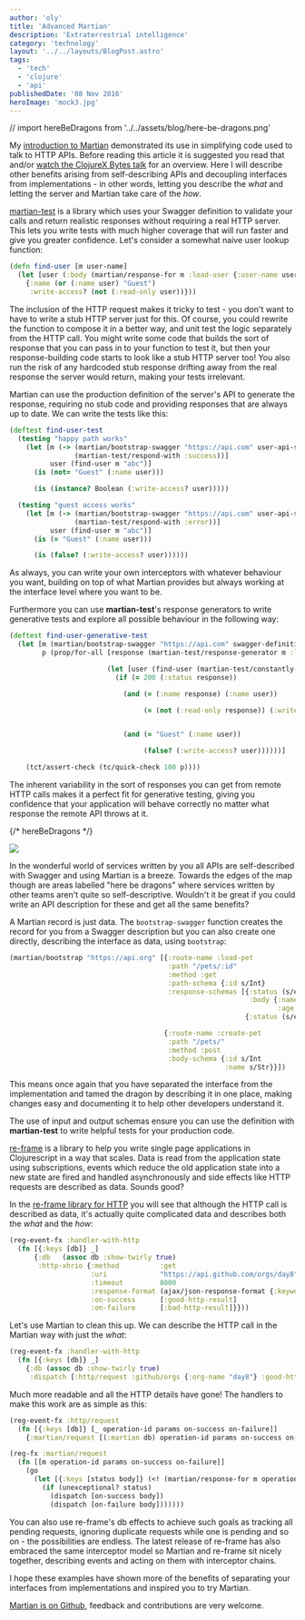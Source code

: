 ```yaml
---
author: 'oly'
title: 'Advanced Martian'
description: 'Extraterrestrial intelligence'
category: 'technology'
layout: '../../layouts/BlogPost.astro'
tags:
  - 'tech'
  - 'clojure'
  - 'api'
publishedDate: '08 Nov 2016'
heroImage: 'mock3.jpg'
---
```


// import hereBeDragons from '../../assets/blog/here-be-dragons.png'

My [introduction to Martian](martian.html) demonstrated its use in
simplifying code used to talk to HTTP APIs. Before reading this article
it is suggested you read that and/or [watch the ClojureX Bytes
talk](https://skillsmatter.com/skillscasts/8843-clojure-bytes#video) for
an overview. Here I will describe other benefits arising from
self-describing APIs and decoupling interfaces from implementations - in
other words, letting you describe the _what_ and letting the server and
Martian take care of the _how_.

[martian-test](https://github.com/oliyh/martian/tree/master/test) is a
library which uses your Swagger definition to validate your calls and
return realistic responses without requiring a real HTTP server. This
lets you write tests with much higher coverage that will run faster and
give you greater confidence. Let's consider a somewhat naive user lookup
function:

```clojure
(defn find-user [m user-name]
  (let [user (:body (martian/response-for m :load-user {:user-name user-name}))]
    {:name (or (:name user) "Guest")
     :write-access? (not (:read-only user))}))
```

The inclusion of the HTTP request makes it tricky to test - you don't
want to have to write a stub HTTP server just for this. Of course, you
could rewrite the function to compose it in a better way, and unit test
the logic separately from the HTTP call. You might write some code that
builds the sort of response that you can pass in to your function to
test it, but then your response-building code starts to look like a stub
HTTP server too! You also run the risk of any hardcoded stub response
drifting away from the real response the server would return, making
your tests irrelevant.

Martian can use the production definition of the server's API to
generate the response, requiring no stub code and providing responses
that are always up to date. We can write the tests like this:

```clojure
(deftest find-user-test
  (testing "happy path works"
    (let [m (-> (martian/bootstrap-swagger "https://api.com" user-api-swagger-definition)
                (martian-test/respond-with :success))]
          user (find-user m "abc")]
      (is (not= "Guest" (:name user)))

      (is (instance? Boolean (:write-access? user)))))

  (testing "guest access works"
    (let [m (-> (martian/bootstrap-swagger "https://api.com" user-api-swagger-definition)
                (martian-test/respond-with :error))]
          user (find-user m "abc")]
      (is (= "Guest" (:name user)))

      (is (false? (:write-access? user))))))
```

As always, you can write your own interceptors with whatever behaviour
you want, building on top of what Martian provides but always working at
the interface level where you want to be.

Furthermore you can use **martian-test**\'s response generators to write
generative tests and explore all possible behaviour in the following
way:

```clojure
(deftest find-user-generative-test
  (let [m (martian/bootstrap-swagger "https://api.com" swagger-definition)
        p (prop/for-all [response (martian-test/response-generator m :load-user)]

                        (let [user (find-user (martian-test/constantly-respond m response))]
                          (if (= 200 (:status response))

                            (and (= (:name response) (:name user))

                                 (= (not (:read-only response)) (:write-access? user)))


                            (and (= "Guest" (:name user))

                                 (false? (:write-access? user))))))]

    (tct/assert-check (tc/quick-check 100 p))))
```

The inherent variability in the sort of responses you can get from
remote HTTP calls makes it a perfect fit for generative testing, giving
you confidence that your application will behave correctly no matter
what response the remote API throws at it.

{/* hereBeDragons */}

<Image src={hero} />

In the wonderful world of services written by you all APIs are
self-described with Swagger and using Martian is a breeze. Towards the
edges of the map though are areas labelled \"here be dragons\" where
services written by other teams aren't quite so self-descriptive.
Wouldn't it be great if you could write an API description for these and
get all the same benefits?

A Martian record is just data. The `bootstrap-swagger` function creates
the record for you from a Swagger description but you can also create
one directly, describing the interface as data, using `bootstrap`:

```clojure
(martian/bootstrap "https://api.org" [{:route-name :load-pet
                                       :path "/pets/:id"
                                       :method :get
                                       :path-schema {:id s/Int}
                                       :response-schemas [{:status (s/eq 200)
                                                           :body {:name s/Str
                                                                  :age s/Int}}
                                                          {:status (s/eq 404)}]}

                                      {:route-name :create-pet
                                       :path "/pets/"
                                       :method :post
                                       :body-schema {:id s/Int
                                                     :name s/Str}}])
```

This means once again that you have separated the interface from the
implementation and tamed the dragon by describing it in one place,
making changes easy and documenting it to help other developers
understand it.

The use of input and output schemas ensure you can use the definition
with **martian-test** to write helpful tests for your production code.

[re-frame](https://github.com/Day8/re-frame) is a library to help you
write single page applications in Clojurescript in a way that scales.
Data is read from the application state using subscriptions, events
which reduce the old application state into a new state are fired and
handled asynchronously and side effects like HTTP requests are described
as data. Sounds good?

In the [re-frame library for
HTTP](https://github.com/Day8/re-frame-http-fx) you will see that
although the HTTP call is described as data, it's actually quite
complicated data and describes both the _what_ and the _how_:

```clojure
(reg-event-fx :handler-with-http
  (fn [{:keys [db]} _]
      {:db   (assoc db :show-twirly true)
       :http-xhrio {:method          :get
                    :uri             "https://api.github.com/orgs/day8"
                    :timeout         8000
                    :response-format (ajax/json-response-format {:keywords? true})
                    :on-success      [:good-http-result]
                    :on-failure      [:bad-http-result]}}))
```

Let's use Martian to clean this up. We can describe the HTTP call in the
Martian way with just the _what_:

```clojure
(reg-event-fx :handler-with-http
  (fn [{:keys [db]} _]
    {:db (assoc db :show-twirly true)
     :dispatch [:http/request :github/orgs {:org-name "day8"} :good-http-result :bad-http-result]}))
```

Much more readable and all the HTTP details have gone! The handlers to
make this work are as simple as this:

```clojure
(reg-event-fx :http/request
  (fn [{:keys [db]} [_ operation-id params on-success on-failure]]
    {:martian/request [(:martian db) operation-id params on-success on-failure]}))

(reg-fx :martian/request
  (fn [[m operation-id params on-success on-failure]]
    (go
      (let [{:keys [status body]} (<! (martian/response-for m operation-id params))]
        (if (unexceptional? status)
          (dispatch [on-success body])
          (dispatch [on-failure body]))))))
```

You can also use re-frame's db effects to achieve such goals as tracking
all pending requests, ignoring duplicate requests while one is pending
and so on - the possibilities are endless. The latest release of
re-frame has also embraced the same interceptor model so Martian and
re-frame sit nicely together, describing events and acting on them with
interceptor chains.

I hope these examples have shown more of the benefits of separating your
interfaces from implementations and inspired you to try Martian.

[Martian is on Github](https://github.com/oliyh/martian), feedback and
contributions are very welcome.
